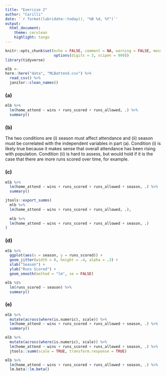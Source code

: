 ```yaml
---
title: "Exercise 2"
author: "Carilli"
date: '`r format(lubridate::today(), "%B %d, %Y")`'
output: 
  html_document:
    theme: cerulean
    highlight: tango
---
```


```r
knitr::opts_chunk$set(echo = FALSE, comment = NA, warning = FALSE, message = FALSE,
                      options(digits = 3, scipen = 999))
library(tidyverse)
```

```r
mlb <- 
here::here("data", "MLBattend.csv") %>% 
  read_csv() %>% 
  janitor::clean_names()

```

### (a)

```r
mlb %>% 
  lm(home_attend ~ wins + runs_scored + runs_allowed, .) %>% 
  summary()
```

### (b)

The two conditions are (i) season must affect attendance and (ii) season must be correlated with the independent variables in part (a). Condition (i) is likely true because it makes sense that overall attendance has been rising with population. Condition (ii) is hard to assess, but would hold if it is the case that there are more runs scored over time, for example.

### (c)

```r
mlb %>% 
  lm(home_attend ~ wins + runs_scored + runs_allowed + season, .) %>% 
  summary()

jtools::export_summs(
  mlb %>% 
  lm(home_attend ~ wins + runs_scored + runs_allowed, .),
  
  mlb %>% 
  lm(home_attend ~ wins + runs_scored + runs_allowed + season, .)
)
```

### (d)

```r
mlb %>% 
  ggplot(aes(x = season, y = runs_scored)) + 
  geom_jitter(width = 0, height = .4, alpha = .3) + 
  xlab("Season") +
  ylab("Runs Scored") +
  geom_smooth(method = "lm", se = FALSE)

mlb %$% 
  lm(runs_scored ~ season) %>% 
  summary()
```


### (e)

```r
mlb %>% 
  mutate(across(where(is.numeric), scale)) %>% 
  lm(home_attend ~ wins + runs_scored + runs_allowed + season, .) %>% 
  summary()

mlb %>% 
  mutate(across(where(is.numeric), scale)) %>% 
  lm(home_attend ~ wins + runs_scored + runs_allowed + season, .) %>% 
  jtools::summ(scale = TRUE, transform.response = TRUE)

mlb %>% 
  lm(home_attend ~ wins + runs_scored + runs_allowed + season, .) %>% 
  lm.beta::lm.beta() 
```



